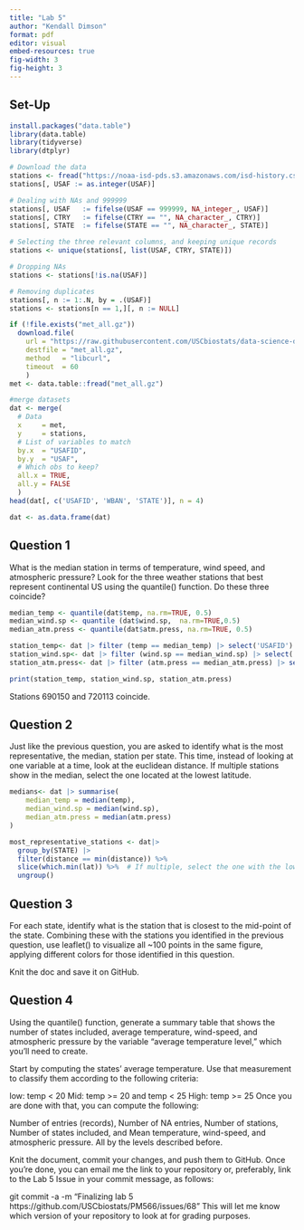 ```yaml
---
title: "Lab 5"
author: "Kendall Dimson"
format: pdf
editor: visual
embed-resources: true
fig-width: 3
fig-height: 3
---
```


## Set-Up

```r
install.packages("data.table")
library(data.table)
library(tidyverse)
library(dtplyr)

# Download the data
stations <- fread("https://noaa-isd-pds.s3.amazonaws.com/isd-history.csv")
stations[, USAF := as.integer(USAF)]

# Dealing with NAs and 999999
stations[, USAF   := fifelse(USAF == 999999, NA_integer_, USAF)]
stations[, CTRY   := fifelse(CTRY == "", NA_character_, CTRY)]
stations[, STATE  := fifelse(STATE == "", NA_character_, STATE)]

# Selecting the three relevant columns, and keeping unique records
stations <- unique(stations[, list(USAF, CTRY, STATE)])

# Dropping NAs
stations <- stations[!is.na(USAF)]

# Removing duplicates
stations[, n := 1:.N, by = .(USAF)]
stations <- stations[n == 1,][, n := NULL]

if (!file.exists("met_all.gz"))
  download.file(
    url = "https://raw.githubusercontent.com/USCbiostats/data-science-data/master/02_met/met_all.gz",
    destfile = "met_all.gz",
    method   = "libcurl",
    timeout  = 60
    )
met <- data.table::fread("met_all.gz")

#merge datasets
dat <- merge(
  # Data
  x     = met,      
  y     = stations, 
  # List of variables to match
  by.x  = "USAFID",
  by.y  = "USAF", 
  # Which obs to keep?
  all.x = TRUE,      
  all.y = FALSE
  )
head(dat[, c('USAFID', 'WBAN', 'STATE')], n = 4)

dat <- as.data.frame(dat)

```

## Question 1

What is the median station in terms of temperature, wind speed, and atmospheric pressure? Look for the three weather stations that best represent continental US using the quantile() function. Do these three coincide?

```r
median_temp <- quantile(dat$temp, na.rm=TRUE, 0.5)
median_wind.sp <- quantile (dat$wind.sp,  na.rm=TRUE,0.5)
median_atm.press <- quantile(dat$atm.press, na.rm=TRUE, 0.5)

station_temp<- dat |> filter (temp == median_temp) |> select('USAFID')
station_wind.sp<- dat |> filter (wind.sp == median_wind.sp) |> select('USAFID')
station_atm.press<- dat |> filter (atm.press == median_atm.press) |> select('USAFID')

print(station_temp, station_wind.sp, station_atm.press)
```
Stations 690150 and 720113 coincide.

## Question 2

Just like the previous question, you are asked to identify what is the most representative, the median, station per state. This time, instead of looking at one variable at a time, look at the euclidean distance. If multiple stations show in the median, select the one located at the lowest latitude.

```r
medians<- dat |> summarise(
    median_temp = median(temp),
    median_wind.sp = median(wind.sp),
    median_atm.press = median(atm.press)
)

most_representative_stations <- dat|>
  group_by(STATE) |>
  filter(distance == min(distance)) %>%
  slice(which.min(lat)) %>%  # If multiple, select the one with the lowest latitude
  ungroup()
```


## Question 3

For each state, identify what is the station that is closest to the mid-point of the state. Combining these with the stations you identified in the previous question, use leaflet() to visualize all ~100 points in the same figure, applying different colors for those identified in this question.

Knit the doc and save it on GitHub.

## Question 4

Using the quantile() function, generate a summary table that shows the number of states included, average temperature, wind-speed, and atmospheric pressure by the variable “average temperature level,” which you’ll need to create.

Start by computing the states' average temperature. Use that measurement to classify them according to the following criteria:

low: temp < 20
Mid: temp >= 20 and temp < 25
High: temp >= 25
Once you are done with that, you can compute the following:

Number of entries (records),
Number of NA entries,
Number of stations,
Number of states included, and
Mean temperature, wind-speed, and atmospheric pressure.
All by the levels described before.

Knit the document, commit your changes, and push them to GitHub. Once you’re done, you can email me the link to your repository or, preferably, link to the Lab 5 Issue in your commit message, as follows:

git commit -a -m "Finalizing lab 5 https://github.com/USCbiostats/PM566/issues/68"
This will let me know which version of your repository to look at for grading purposes.
